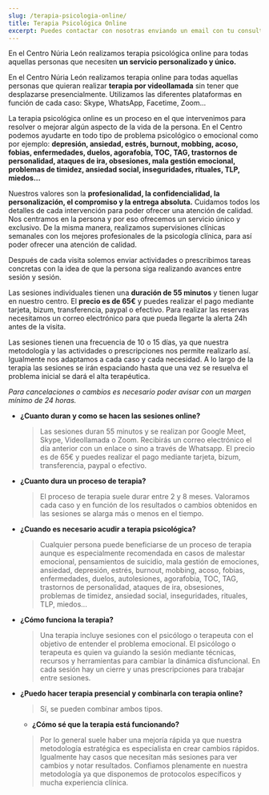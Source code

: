 ```yaml
---
slug: /terapia-psicologia-online/
title: Terapia Psicológica Online
excerpt: Puedes contactar con nosotras enviando un email con tu consulta a psicologa@nurialeon.com, seguirnos en redes sociales o escribir un mensaje a través del formulario de contacto.
---
```


En el Centro Núria León realizamos terapia psicológica online para todas aquellas personas que necesiten **un servicio personalizado y único.** 

En el Centro Núria León realizamos terapia online para todas aquellas personas que quieran realizar **terapia por videollamada** sin tener que desplazarse presencialmente. Utilizamos las diferentes plataformas en función de cada caso: Skype, WhatsApp, Facetime, Zoom... 

La terapia psicológica online es un proceso en el que intervenimos para resolver o mejorar algún aspecto de la vida de la persona. En el Centro podemos ayudarte en todo tipo de problema psicológico o emocional como por ejemplo: **depresión, ansiedad, estrés, burnout, mobbing, acoso, fobias, enfermedades, duelos, agorafobia, TOC, TAG, trastornos de personalidad, ataques de ira, obsesiones, mala gestión emocional, problemas de timidez, ansiedad social, inseguridades, rituales, TLP, miedos...**

Nuestros valores son la **profesionalidad, la confidencialidad, la personalización, el compromiso y la entrega absoluta.** Cuidamos todos los detalles de cada intervención para poder ofrecer una atención de calidad. Nos centramos en la persona y por eso ofrecemos un servicio único y exclusivo. De la misma manera, realizamos supervisiones clínicas semanales con los mejores profesionales de la psicología clínica, para así poder ofrecer una atención de calidad.

Después de cada visita solemos enviar actividades o prescribimos tareas concretas con la idea de que la persona siga realizando avances entre sesión y sesión. 

Las sesiones individuales tienen una **duración de 55 minutos** y tienen lugar en nuestro centro. El **precio es de 65€** y puedes realizar el pago mediante tarjeta, bizum, transferencia, paypal o efectivo.
Para realizar las reservas necesitamos un correo electrónico para que pueda llegarte la alerta 24h antes de la visita. 

Las sesiones tienen una frecuencia de 10 o 15 días, ya que nuestra metodología y las actividades o prescripciones nos permite realizarlo así. Igualmente nos adaptamos a cada caso y cada necesidad. A lo largo de la terapia las sesiones se irán espaciando hasta que una vez se resuelva el problema inicial se dará el alta terapéutica.

*Para cancelaciones o cambios es necesario poder avisar con un margen mínimo de 24 horas.*

- **¿Cuanto duran y como se hacen las sesiones online?**
  > Las sesiones duran 55 minutos y se realizan por Google Meet, Skype, Videollamada o Zoom. Recibirás un correo electrónico el día anterior con un enlace o sino a través de Whatsapp. El precio es de 65€ y puedes realizar el pago mediante tarjeta, bizum, transferencia, paypal o efectivo.

- **¿Cuanto dura un proceso de terapia?**
  > El proceso de terapia suele durar entre 2 y 8 meses. Valoramos cada caso y en función de los resultados o cambios obtenidos en las sesiones se alarga más o menos en el tiempo. 

- **¿Cuando es necesario acudir a terapia psicológica?**
  > Cualquier persona puede beneficiarse de un proceso de terapia aunque es especialmente recomendada en casos de malestar emocional, pensamientos de suicidio, mala gestión de emociones, ansiedad, depresión, estrés, burnout, mobbing, acoso, fobias, enfermedades, duelos, autolesiones, agorafobia, TOC, TAG, trastornos de personalidad, ataques de ira, obsesiones, problemas de timidez, ansiedad social, inseguridades, rituales, TLP, miedos...

- **¿Cómo funciona la terapia?**
  > Una terapia incluye sesiones con el psicólogo o terapeuta con el objetivo de entender el problema emocional. El psicólogo o terapeuta es quien va guiando la sesión mediante técnicas, recursos y herramientas para cambiar la dinámica disfuncional. En cada sesión hay un cierre y unas prescripciones para trabajar entre sesiones. 

- **¿Puedo hacer terapia presencial y combinarla con terapia online?**
  > Sí, se pueden combinar ambos tipos.

  - **¿Cómo sé que la terapia está funcionando?**
  > Por lo general suele haber una mejoría rápida ya que nuestra metodología estratégica es especialista en crear cambios rápidos. Igualmente hay casos que necesitan más sesiones para ver cambios y notar resultados. Confiamos plenamente en nuestra metodología ya que disponemos de protocolos específicos y mucha experiencia clínica. 